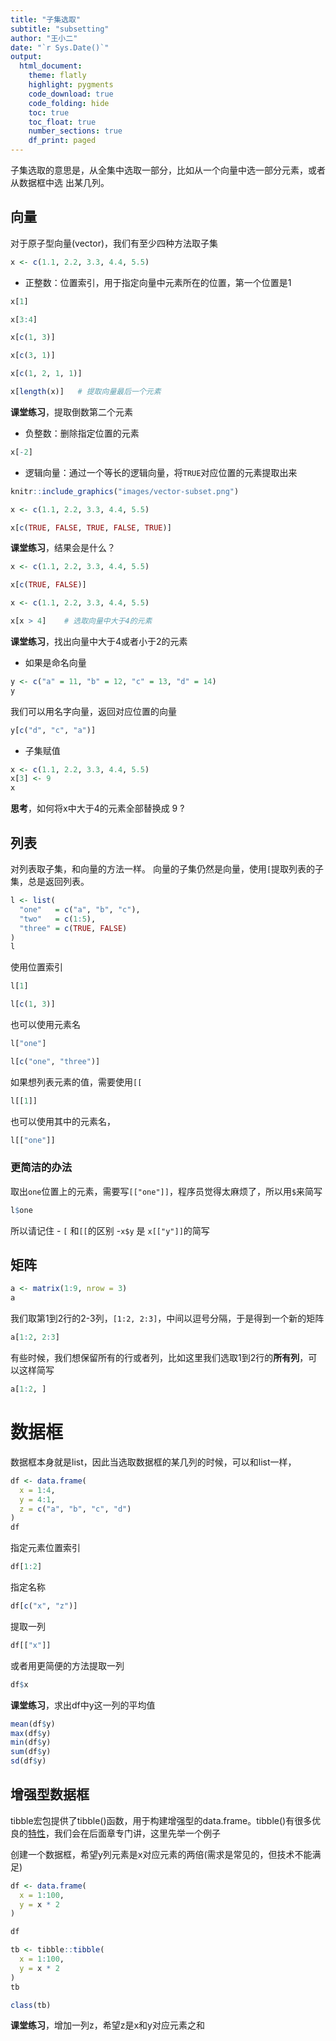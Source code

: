 ```yaml
---
title: "子集选取"
subtitle: "subsetting"
author: "王小二"
date: "`r Sys.Date()`"
output: 
  html_document:
    theme: flatly
    highlight: pygments
    code_download: true
    code_folding: hide
    toc: true
    toc_float: true
    number_sections: true
    df_print: paged
---
```



子集选取的意思是，从全集中选取一部分，比如从一个向量中选一部分元素，或者从数据框中选
出某几列。


## 向量

对于原子型向量(vector)，我们有至少四种方法取子集
```r
x <- c(1.1, 2.2, 3.3, 4.4, 5.5)
```


- 正整数：位置索引，用于指定向量中元素所在的位置，第一个位置是1
```r
x[1]
```


```r
x[3:4]
```


```r
x[c(1, 3)]
```


```r
x[c(3, 1)]
```


```r
x[c(1, 2, 1, 1)]
```


```r
x[length(x)]   # 提取向量最后一个元素
```

**课堂练习**，提取倒数第二个元素



- 负整数：删除指定位置的元素
```r
x[-2]
```


- 逻辑向量：通过一个等长的逻辑向量，将`TRUE`对应位置的元素提取出来

```r
knitr::include_graphics("images/vector-subset.png")
```


```r
x <- c(1.1, 2.2, 3.3, 4.4, 5.5)

x[c(TRUE, FALSE, TRUE, FALSE, TRUE)]
```



**课堂练习**，结果会是什么？
```r
x <- c(1.1, 2.2, 3.3, 4.4, 5.5)

x[c(TRUE, FALSE)] 
```



```r
x <- c(1.1, 2.2, 3.3, 4.4, 5.5)

x[x > 4]    # 选取向量中大于4的元素
```

**课堂练习**，找出向量中大于4或者小于2的元素


- 如果是命名向量
```r
y <- c("a" = 11, "b" = 12, "c" = 13, "d" = 14)
y
```

我们可以用名字向量，返回对应位置的向量
```r
y[c("d", "c", "a")]
```




- 子集赋值
```r
x <- c(1.1, 2.2, 3.3, 4.4, 5.5)
x[3] <- 9
x
```

**思考**，如何将x中大于4的元素全部替换成 9 ?



## 列表

对列表取子集，和向量的方法一样。 向量的子集仍然是向量，使用`[`提取列表的子集，总是返回列表。
```r
l <- list(
  "one"   = c("a", "b", "c"),
  "two"   = c(1:5),
  "three" = c(TRUE, FALSE)
)
l
```

使用位置索引
```r
l[1]
```


```r
l[c(1, 3)]
```



也可以使用元素名
```r
l["one"]
```


```r
l[c("one", "three")]
```


如果想列表元素的值，需要使用`[[`
```r
l[[1]]
```

也可以使用其中的元素名，
```r
l[["one"]]
```



### 更简洁的办法

取出`one`位置上的元素，需要写`[["one"]]`，程序员觉得太麻烦了，所以用`$`来简写
```r
l$one
```

所以请记住
- `[` 和`[[`的区别
-`x$y` 是 `x[["y"]]`的简写


 
## 矩阵

```r
a <- matrix(1:9, nrow = 3)
a
```

我们取第1到2行的2-3列，`[1:2, 2:3]`，中间以逗号分隔，于是得到一个新的矩阵
```r
a[1:2, 2:3]
```


有些时候，我们想保留所有的行或者列，比如这里我们选取1到2行的**所有列**，可以这样简写

```r
a[1:2, ]
```




# 数据框

数据框本身就是list，因此当选取数据框的某几列的时候，可以和list一样，

```r
df <- data.frame(
  x = 1:4,
  y = 4:1,
  z = c("a", "b", "c", "d")
)
df
```


指定元素位置索引

```r
df[1:2]
```


指定名称
```r
df[c("x", "z")]
```

提取一列
```r
df[["x"]]
```

或者用更简便的方法提取一列
```r
df$x
```


**课堂练习**，求出df中y这一列的平均值
```r
mean(df$y)
max(df$y)
min(df$y)
sum(df$y)
sd(df$y)
```


## 增强型数据框

tibble宏包提供了tibble()函数，用于构建增强型的data.frame。tibble()有很多优良的[特性](https://tibble.tidyverse.org/)，我们会在后面章专门讲，这里先举一个例子


创建一个数据框，希望y列元素是x对应元素的两倍(需求是常见的，但技术不能满足)
```r
df <- data.frame(
  x = 1:100,
  y = x * 2
)

df
```



```r
tb <- tibble::tibble(
  x = 1:100,
  y = x * 2
)
tb
```


```r
class(tb)
```



**课堂练习**，增加一列z，希望z是x和y对应元素之和


